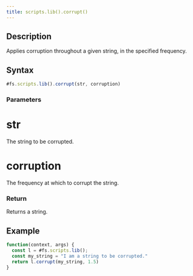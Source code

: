 ```yaml
---
title: scripts.lib().corrupt()
---
```


## Description

Applies corruption throughout a given string, in the specified frequency.

## Syntax

```js
#fs.scripts.lib().corrupt(str, corruption)
```

### Parameters

# str

The string to be corrupted.

# corruption

The frequency at which to corrupt the string.

### Return

Returns a string.

## Example

```js
function(context, args) {
  const l = #fs.scripts.lib();
  const my_string = "I am a string to be corrupted."
  return l.corrupt(my_string, 1.5)
}
```
